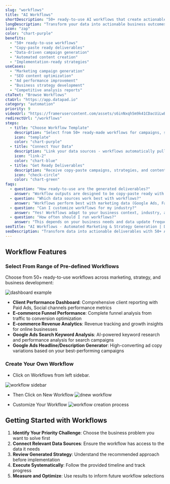 ```yaml
---
slug: "workflows"
title: "AI Workflows"
shortDescription: "50+ ready-to-use AI workflows that create actionable deliverables from your data - campaigns, strategies, and content ready to deploy."
longDescription: "Transform your data into actionable business outcomes with AI-powered workflows. Get copy-paste ready marketing campaigns, SEO strategies, ad optimizations, and business plans generated from your actual data. While other tools show you charts, our workflows create what you need to execute and grow your business."
icon: "zap"
color: "chart-purple"
benefits:
  - "50+ ready-to-use workflows"
  - "Copy-paste ready deliverables"
  - "Data-driven campaign generation"
  - "Automated content creation"
  - "Implementation-ready strategies"
useCases:
  - "Marketing campaign generation"
  - "SEO content optimization"
  - "Ad performance improvement"
  - "Business strategy development"
  - "Competitive analysis reports"
ctaText: "Browse Workflows"
ctaUrl: "https://app.datapad.io"
category: "automation"
priority: 9
videoUrl: "https://framerusercontent.com/assets/s6inNxqh5m9k41CDacUiLwBUGVc.mp4"
redirectUrl: "/workflows"
steps:
  - title: "Choose Workflow Template"
    description: "Select from 50+ ready-made workflows for campaigns, strategies, content, and more."
    icon: "template"
    color: "chart-purple"
  - title: "Connect Your Data"
    description: "Link your data sources - workflows automatically pull the right metrics and insights."
    icon: "link-2"
    color: "chart-blue"
  - title: "Get Ready Deliverables"
    description: "Receive copy-paste campaigns, strategies, and content ready to implement immediately."
    icon: "check-circle"
    color: "chart-green"
faqs:
  - question: "How ready-to-use are the generated deliverables?"
    answer: "Workflow outputs are designed to be copy-paste ready with 80-90% completion. You may want to add company-specific details, adjust messaging for your brand voice, or customize visuals, but the core strategy and content are immediately usable."
  - question: "Which data sources work best with workflows?"
    answer: "Workflows perform best with marketing data (Google Ads, Facebook Ads, analytics), sales data (CRM systems), and website analytics. The more comprehensive your connected data, the more accurate and actionable the generated strategies become."
  - question: "Can I customize workflows for my industry?"
    answer: "Yes! Workflows adapt to your business context, industry, and connected data sources. You can also provide additional context about your business goals, target audience, and brand guidelines to get more tailored results."
  - question: "How often should I run workflows?"
    answer: "This depends on your business needs and data update frequency. Most businesses run strategic workflows monthly or quarterly, while tactical workflows (like ad optimization) can be run weekly. The system will suggest optimal timing based on your data patterns."
seoTitle: "AI Workflows - Automated Marketing & Strategy Generation | Datapad"
seoDescription: "Transform data into actionable deliverables with 50+ AI workflows. Generate marketing campaigns, SEO strategies, and business plans ready to deploy."
---
```

## Workflow Features

### Select From Range of Pre-defined Workflows
Choose from 50+ ready-to-use workflows across marketing, strategy, and business development:

![dashboard example](/images/docs/features/workflow-templates.png)
- **Client Performance Dashboard**: Comprehensive client reporting with Paid Ads, Social channels performance metrics
- **E-commerce Funnel Performance**: Complete funnel analysis from traffic to conversion optimization
- **E-commerce Revenue Analytics**: Revenue tracking and growth insights for online businesses
- **Google Ads Search Keyword Analysis**: AI-powered keyword research and performance analysis for search campaigns
- **Google Ads Headline/Description Generator**: High-converting ad copy variations based on your best-performing campaigns


### Create Your Own Workflow
- Click on Workflows from left sidebar.

![workflow sidebar](/images/docs/features/workflows-initial.png)

- Then Click on New Workflow
![dnew workflow](/images/docs/features/new-workflow.png)

- Customize Your Workflow
![workflow creation process](/images/docs/features/customize-workflow.png)

## Getting Started with Workflows

1. **Identify Your Priority Challenge**: Choose the business problem you want to solve first
2. **Connect Relevant Data Sources**: Ensure the workflow has access to the data it needs
3. **Review Generated Strategy**: Understand the recommended approach before implementation
4. **Execute Systematically**: Follow the provided timeline and track progress
5. **Measure and Optimize**: Use results to inform future workflow selections

